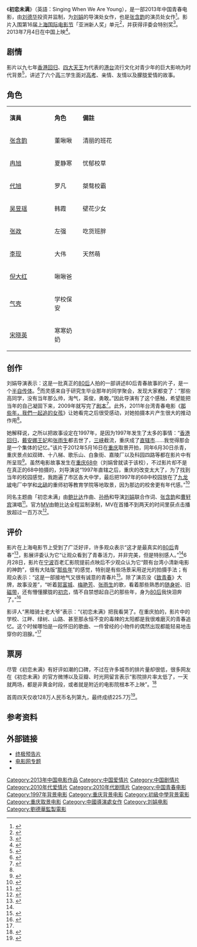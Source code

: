 {{Infobox Film
| name             = 初恋未满
| original_name    = Singing When We Are Young
| image            = Singing When We Are Young.jpg
| caption          = 中国海报
| director         = [[刘娟_(导演)|刘娟]]
| producer         = [[付佳|付佳]]<br />[[刘德华|刘德华]]
| writer           = [[刘娟_(导演)|刘娟]]
| starring         = [[张含韵|张含韵]]<br />[[冉旭|冉旭]]<br />[[代旭|代旭]]<br />[[张政|张政]]<br />[[李现|李现]]
| music            = [[鲍比达|鲍比达]]
| cinematography   = [[王博学|王博学]]
| editing          = 
| studio           = {{flagicon|CHN}} [[北京德俊文化发展有限公司|北京德俊文化发展有限公司]]<br />[[东阳秋水堂影视有限公司|东阳秋水堂影视有限公司]]
| distributor      = {{flagicon|CHN}} 
| released         = {{flagicon|CHN}} 2013年7月4日
| runtime          = 105 分钟
| country          = {{CHN}}
| language         = [[普通話|普通話]]
| budget           = 
| gross            = 
| cn_name  = 
| tw_name  = 
| hk_name  = 
}}

《'''初恋未满'''》（英語：Singing When We Are Young），是一部2013年中国青春电影，由[[刘德华|刘德华]]投资并监制，为[[刘娟_(导演)|刘娟]]的导演处女作，也是[[张含韵|张含韵]]的演员处女作<ref >{{cite web |url=http://weifang.dzwww.com/yl/201305/t20130518_8396155.htm |language= |title=张含韵处女作《初恋未满》延续优质声线 |publisher=新浪娱乐 |date=2013-05-18 |accessdate= |archive-date=2016-12-20 |archive-url=https://web.archive.org/web/20161220085153/http://weifang.dzwww.com/yl/201305/t20130518_8396155.htm |dead-url=no }}</ref>。影片入围第16届[[上海国际电影节|上海国际电影节]]「亚洲新人奖」单元<ref >{{cite web |url=http://ent.sina.com.cn/m/c/2013-05-21/14273925664.shtml |language= |title=《初恋未满》入围亚洲新人奖 恋爱系大PK |publisher=新浪娱乐 |date=2013年5月21日 |accessdate= |archive-date=2016-12-20 |archive-url=https://web.archive.org/web/20161220104222/http://ent.sina.com.cn/m/c/2013-05-21/14273925664.shtml |dead-url=no }}</ref>，并获得评委会特别奖<ref name="揭晓">{{cite web |url=http://news.dsqq.cn/entertainment/2013/06/2121341790013.html |language= |title=亚洲新人奖揭晓 “初恋未满“导演含泪感谢刘德华 |publisher=Mtime时光网 |date=2013-06-21 |accessdate= |deadurl=yes |archiveurl=https://web.archive.org/web/20131029192230/http://news.dsqq.cn/entertainment/2013/06/2121341790013.html |archivedate=2013-10-29 }}</ref>。2013年7月4日在中国上映<ref >{{cite web |url=http://ent.sina.com.cn/m/c/2013-06-02/21523934445.shtml |language= |title=《初恋未满》定档7.4 新星导接棒80后记忆 |publisher=新浪娱乐 |date=2013年6月3日 |accessdate= |archive-date=2016-12-20 |archive-url=https://web.archive.org/web/20161220105352/http://ent.sina.com.cn/m/c/2013-06-02/21523934445.shtml |dead-url=no }}</ref>。

== 剧情 ==
影片以九七年[[香港回归|香港回归]]、[[四大天王|四大天王]]为代表的[[港台|港台]]流行文化对青少年的巨大影响为时代背景<ref >{{cite web |url=http://ent.sina.com.cn/m/c/2013-05-12/23493918703.shtml |language= |title=《初恋未满》刘娟接力宁浩 赞华仔有爱 |publisher=新浪娱乐 |date=2013年5月12日 |accessdate= |archive-date=2016-03-04 |archive-url=https://web.archive.org/web/20160304101622/http://ent.sina.com.cn/m/c/2013-05-12/23493918703.shtml |dead-url=no }}</ref>，讲述了六个[[高中|高三]]学生面对[[高考|高考]]、亲情、友情以及朦胧爱情的故事。

== 角色 ==
{|class="wikitable" width="57%"
|- style="background:cornflowerblue; color:white" align=center
|style="width:2%"|'''演員'''||style="width:1%"|'''角色'''||style="width:6%"|'''備註'''
|-
| [[张含韵|张含韵]] || 董啾啾 || 清丽的班花
|-
| [[冉旭|冉旭]] || 夏静寒 || 忧郁校草
|-
|[[代旭|代旭]]||罗凡|| 桀骜校霸
|-
|[[吴昱瑶|吴昱瑶]]||韩霞|| 壁花少女
|-
|[[张政|张政]]||左强|| 吃货班胖
|-
|[[李现|李现]]||大伟|| 天然萌
|-
|[[倪大红|倪大红]]||啾啾爸||
|-
|[[气壳|气壳]]||学校保安||
|-
|[[宋晓英|宋晓英]]||寒寒奶奶||
|}

== 创作 ==
刘娟导演表示：这是一批真正的[[80后|80后]]人拍的一部讲述80后青春故事的片子，是一个[[半自传体|半自传体]]。<ref >{{cite web |url=http://www.hunantv.com/c/20130427/0819319842.html |language= |title=刘德华“新星导”计划启动 《初恋未满》将上映 |publisher=搜狐娱乐 |date=2013-04-27 |accessdate= |archive-date=2013-05-01 |archive-url=https://web.archive.org/web/20130501005133/http://www.hunantv.com/c/20130427/0819319842.html |dead-url=no }}</ref>而灵感来自于研究生毕业那年的同学聚会，发现大家都变了：“那些高同学，没有当年那么帅，淘气，英俊，勇敢。”因此导演有了这个感触，希望能把当年的自己凝固下来，2009年就写完了[[剧本|剧本]]<ref >{{cite web|url=http://www.hunantv.com/c/20130616/0847164130.html | language= | title=《初恋未满》导演谈刘德华：他从不跟随市场 |publisher=搜狐娱乐 |date=2013-06-16 |accessdate= }}</ref>。此外，2011年台湾青春电影《[[那些年，我們一起追的女孩|那些年，我們一起追的女孩]]》让她看完之后很受感动，对她拍摄本片产生很大的推动作用<ref name="68中"/>。

她解释说，之所以把故事设定在1997年，是因为1997年发生了太多的事情：“[[香港回归|香港回归]]，[[戴安娜王妃|戴安娜王妃]]和[[张雨生|张雨生]]都去世了，[[三峡工程|三峡]]截流，重庆成了[[直辖市|直辖市]]……我觉得那会是一个集体的记忆。”该片于2012年5月16日在[[重庆|重庆]]取景开拍，同年6月30日杀青，重庆景点如双碑、十八梯、歌乐山、白象街、嘉陵厂以及科园四路等都在影片中有所呈现<ref >{{cite web |url=http://cq.ifeng.com/cqnews/detail-1_2013_05/18/812554_0.shtml |language= |title=这个重庆妹儿好厉害 张艺谋刘德华纷纷伸来橄榄枝 |publisher=华龙网-重庆商报 |date=2013年5月18日 |accessdate= |archive-url=https://web.archive.org/web/20130818103102/http://cq.ifeng.com/cqnews/detail-1_2013_05/18/812554_0.shtml |archive-date=2013年8月18日 |dead-url=yes }}</ref>。虽然电影故事发生在[[重庆68中|重庆68中]]（刘娟曾就读于该校），不过影片却不是在真正的68中拍摄的，刘导演说“1997年直辖之后，重庆的改变太大了，为了找到当年的校园感觉，我跑遍了市区各大中学，最后把1997年的68中校园放在了[[九龙坡|九龙坡]]电厂中学和[[北碚|北碚]]的重师初等教育学院等地取景，因为那边的校舍更有年代感。”<ref name="68中">{{cite web |url=http://cq.sina.com.cn/news/y/2013-07-03/095364459.html |language= |title=刘德华监制 重庆导演《初恋未满》发生在68中 |publisher=重庆晚报 |date=2013年7月3日 |accessdate= |archive-date=2016-03-04 |archive-url=https://web.archive.org/web/20160304094319/http://cq.sina.com.cn/news/y/2013-07-03/095364459.html |dead-url=no }}</ref>

同名主题曲「初恋未满」由[[鲍比达|鲍比达]]作曲、[[孙杨|孙杨]]和导演[[刘娟_(导演)|刘娟]]联合作词、[[张含韵|张含韵]]和[[曹轩宾|曹轩宾]]演唱<ref>{{cite web |url=http://m2.21cn.com/newdisc/listen/a/2013/0607/15/22082618.shtml |language= |title=试听：张含韵/曹轩宾《初恋未满》 |publisher=21CN音乐 |date=2013-06-07 |accessdate= |deadurl=yes |archiveurl=https://web.archive.org/web/20150512162555/http://m2.21cn.com/newdisc/listen/a/2013/0607/15/22082618.shtml |archivedate=2015-05-12 }}</ref>。官方[[MV|MV]]由鲍比达全程监制录制，MV在首播不到两天的时间里获点击播放超过一百万次<ref>{{cite web |url=http://ent.dzwww.com/yulezhuanti/yanpo/201306/t20130621_8581392.htm |language= |title=《初恋未满》MV点击过百万 电影未映歌先红(图) |publisher=新华娱乐 |date=2013年6月21日 |accessdate= |deadurl=yes |archiveurl=https://archive.is/20130624141919/http://ent.dzwww.com/yulezhuanti/yanpo/201306/t20130621_8581392.htm |archivedate=2013年6月24日 }}</ref>。

== 评价 ==
影片在上海电影节上受到了广泛好评，许多观众表示“这才是最真实的[[80后|80后]]青春”<ref >{{cite web |url=http://ent.sina.com.cn/m/c/2013-06-25/08103949440.shtml |language= |title=《初恋未满》终极预告 7月4日释放青春 |publisher=新浪娱乐 |date=2013年6月25日 |accessdate= |archive-date=2019-08-02 |archive-url=https://web.archive.org/web/20190802233836/http://ent.sina.com.cn/m/c/2013-06-25/08103949440.shtml }}</ref>，影展评委认为它“让观众看到了青春活力，并非完美，但是特别感人。”<ref name="揭晓"/>6月28日，影片在[[宁波|宁波]]百老汇影院提前点映后不少观众认为它“颇有台湾小清新电影的神韵”，很有大陆版“[[那些年，我們一起追的女孩|那些年]]”的感觉，特别是有些场景采用逆光的拍摄手法；有观众表示：“这是一部接地气又很有诚意的青春片<ref>{{cite web |url=http://www.sd.xinhuanet.com/news/2013-07/03/c_116392506.htm |language= |title=刘德华监制《初恋未满》比《小时代》接地气 |publisher=生活日报 |date=2013-07-03 |accessdate= |deadurl=yes |archiveurl=https://web.archive.org/web/20160304205301/http://www.sd.xinhuanet.com/news/2013-07/03/c_116392506.htm |archivedate=2016-03-04 }}</ref>。除了演员没《[[致我们终将逝去的青春_(电影)|致青春]]》大牌，故事没差”，“听着[[郭富城|郭富城]]、[[梅艳芳|梅艳芳]]、[[张雨生|张雨生]]的歌，看着那些熟悉的[[随身听|随身听]]、旧[[磁带|磁带]]，还有懵懂朦胧的[[初恋|初恋]]，情不自禁想起自己的那些年，身为[[80后|80后]]我快泪奔了。”<ref >{{cite web |url=http://news.cnnb.com.cn/system/2013/06/29/007767319.shtml |language= |title=台式小清新又接地气 《初恋未满》宁波点映获赞 |publisher=中国宁波网 |date=2013年6月29日 |accessdate= |archive-date=2016年3月5日 |archive-url=https://web.archive.org/web/20160305073321/http://news.cnnb.com.cn/system/2013/06/29/007767319.shtml |dead-url=no }}</ref>

影评人“黑暗骑士老大爷”表示：“《初恋未满》把我看哭了。在重庆拍的，影片中的学校、江畔、绿树、山路、甚至那永恒不变的毒辣的太阳都是我很难磨灭的青春追忆。这个时候哪怕是一段怀旧的歌曲、一件曾经的小物件的偶然出现都能轻易地击穿你的泪腺。”<ref name="抗议"/>

== 票房 ==
尽管《初恋未满》有好评如潮的口碑，不过在许多城市的排片量却很低，很多网友在《初恋未满》的官方微博以及豆瓣、时光网留言表示“影院排片率太低了，一天就两场，都是非黄金时段，或者就是附近的电影院根本不上映”。<ref name="抗议">{{cite web|url=http://ent.qq.com/a/20130707/005492.htm | language= | title=《初恋未满》引本土青春结 排片少遭网友抗议 |publisher=腾讯娱乐 |date=2013-07-07 |accessdate= }}</ref>

首周四天仅收128万人民币名列第九，最终成绩225.7万<ref>{{Cite web|title=艺恩-文娱大数据服务商_影片详情|url=http://www.endata.com.cn/BoxOffice/MovieStock/movieShow.html?id=616528|accessdate=2020-04-26|work=www.endata.com.cn}}</ref>。

== 参考资料 ==
{{reflist|2}}

== 外部链接 ==
*[http://ent.sina.com.cn/m/c/2013-06-25/08103949440.shtml 终极预告片] {{Wayback|url=http://ent.sina.com.cn/m/c/2013-06-25/08103949440.shtml |date=20190802233836 }}
*[http://www.m1905.com/mdb/film/2219685/ 电影网专题]{{Wayback|url=http://www.m1905.com/mdb/film/2219685/ |date=20130701235118 }}
*{{mtime|199011|初恋未满}}

{{DEFAULTSORT:CHU}}
[[Category:2013年中国电影作品|Category:2013年中国电影作品]]
[[Category:中国爱情片|Category:中国爱情片]]
[[Category:中国剧情片|Category:中国剧情片]]
[[Category:2010年代爱情片|Category:2010年代爱情片]]
[[Category:2010年代剧情片|Category:2010年代剧情片]]
[[Category:中国青春电影|Category:中国青春电影]]
[[Category:1997年背景电影|Category:1997年背景电影]]
[[Category:重庆背景电影|Category:重庆背景电影]]
[[Category:初級中學背景電影|Category:初級中學背景電影]]
[[Category:重庆取景电影|Category:重庆取景电影]]
[[Category:中國導演處女作|Category:中國導演處女作]]
[[Category:刘娟电影|Category:刘娟电影]]
[[Category:劉德華監製電影|Category:劉德華監製電影]]